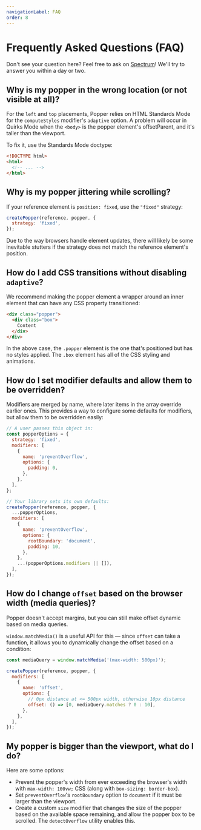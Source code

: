 ```yaml
---
navigationLabel: FAQ
order: 8
---
```


# Frequently Asked Questions (FAQ)

Don't see your question here? Feel free to ask on
[Spectrum](https://spectrum.chat/popper-js)! We'll try to answer you within a
day or two.

## Why is my popper in the wrong location (or not visible at all)?

For the `left` and `top` placements, Popper relies on HTML Standards Mode for
the `computeStyles` modifier's `adaptive` option. A problem will occur in Quirks
Mode when the `<body>` is the popper element's offsetParent, and it's taller
than the viewport.

To fix it, use the Standards Mode doctype:

```html
<!DOCTYPE html>
<html>
  <!-- ... -->
</html>
```

## Why is my popper jittering while scrolling?

If your reference element is `position: fixed`, use the `"fixed"` strategy:

```js
createPopper(reference, popper, {
  strategy: 'fixed',
});
```

Due to the way browsers handle element updates, there will likely be some
inevitable stutters if the strategy does not match the reference element's
position.

## How do I add CSS transitions without disabling `adaptive`?

We recommend making the popper element a wrapper around an inner element that
can have any CSS property transitioned:

```html
<div class="popper">
  <div class="box">
    Content
  </div>
</div>
```

In the above case, the `.popper` element is the one that's positioned but has no
styles applied. The `.box` element has all of the CSS styling and animations.

## How do I set modifier defaults and allow them to be overridden?

Modifiers are merged by name, where later items in the array override earlier
ones. This provides a way to configure some defaults for modifiers, but allow
them to be overridden easily:

```js
// A user passes this object in:
const popperOptions = {
  strategy: 'fixed',
  modifiers: [
    {
      name: 'preventOverflow',
      options: {
        padding: 0,
      },
    },
  ],
};

// Your library sets its own defaults:
createPopper(reference, popper, {
  ...popperOptions,
  modifiers: [
    {
      name: 'preventOverflow',
      options: {
        rootBoundary: 'document',
        padding: 10,
      },
    },
    ...(popperOptions.modifiers || []),
  ],
});
```

## How do I change `offset` based on the browser width (media queries)?

Popper doesn't accept margins, but you can still make offset dynamic based on
media queries.

`window.matchMedia()` is a useful API for this — since `offset` can take a
function, it allows you to dynamically change the offset based on a condition:

```js
const mediaQuery = window.matchMedia('(max-width: 500px)');

createPopper(reference, popper, {
  modifiers: [
    {
      name: 'offset',
      options: {
        // 0px distance at <= 500px width, otherwise 10px distance
        offset: () => [0, mediaQuery.matches ? 0 : 10],
      },
    },
  ],
});
```

## My popper is bigger than the viewport, what do I do?

Here are some options:

- Prevent the popper's width from ever exceeding the browser's width with
  `max-width: 100vw;` CSS (along with `box-sizing: border-box`).
- Set `preventOverflow`'s `rootBoundary` option to `document` if it must be
  larger than the viewport.
- Create a custom `size` modifier that changes the size of the popper based on
  the available space remaining, and allow the popper box to be scrolled. The
  `detectOverflow` utility enables this.
